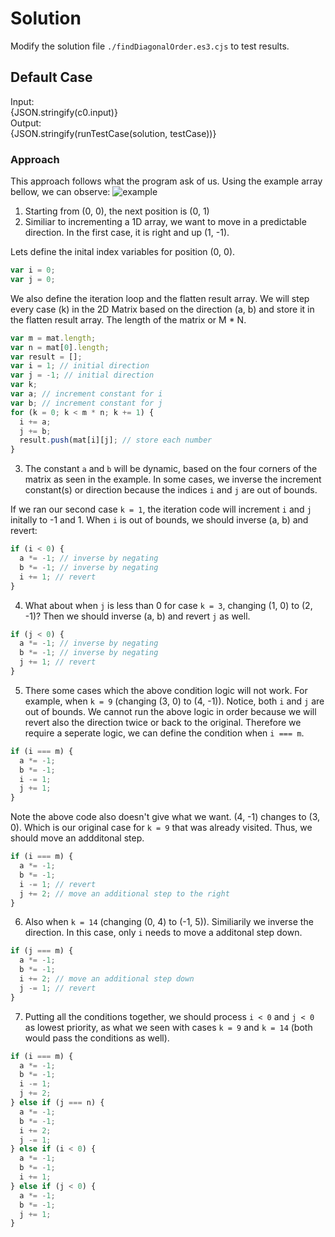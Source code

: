 


<Meta title="Data Structure/Array/2D/Medium/[498] Diagonal Traverse/Solution/Javascript" />

# Solution

Modify the solution file `./findDiagonalOrder.es3.cjs` to test results.

## Default Case

<Canvas withSource="open">
  <Story name="Case 0" parameters={{ docs: { source: { code } } }}>
    <div>
      <div>Input: </div>
      <div>{JSON.stringify(c0.input)}</div>
    </div>
    <div>
      <div>Output: </div>
      <div>{JSON.stringify(runTestCase(solution, testCase))}</div>
    </div>
  </Story>
</Canvas>

### Approach

This approach follows what the program ask of us. Using the example array bellow, we can observe:
<img src={example} alt="example" />

1. Starting from (0, 0), the next position is (0, 1)
2. Similiar to incrementing a 1D array, we want to move in a predictable direction. In the first case, it is right and up (1, -1).

  Lets define the inital index variables for position (0, 0).
  ```js
  var i = 0;
  var j = 0;
  ```

  We also define the iteration loop and the flatten result array. We will step every case (k) in the 2D Matrix based on the direction (a, b) and store it in the flatten result array. The length of the matrix or M * N.
  ```js
  var m = mat.length;
  var n = mat[0].length;
  var result = [];
  var i = 1; // initial direction
  var j = -1; // initial direction
  var k;
  var a; // increment constant for i
  var b; // increment constant for j
  for (k = 0; k < m * n; k += 1) {
    i += a;
    j += b;
    result.push(mat[i][j]; // store each number
  }
  ```

3. The constant `a` and `b` will be dynamic, based on the four corners of the matrix as seen in the example. In some cases, we inverse the increment constant(s) or direction because the indices `i` and `j` are out of bounds.

  If we ran our second case `k = 1`, the iteration code will increment `i` and `j` initally to -1 and 1. When `i` is out of bounds, we should inverse (a, b) and revert:
  ```js
  if (i < 0) {
    a *= -1; // inverse by negating
    b *= -1; // inverse by negating
    i += 1; // revert
  }
  ```

4. What about when `j` is less than 0 for case `k = 3`, changing (1, 0) to (2, -1)? Then we should inverse (a, b) and revert `j` as well.
  ```js
  if (j < 0) {
    a *= -1; // inverse by negating
    b *= -1; // inverse by negating
    j += 1; // revert
  }
  ```

5. There some cases which the above condition logic will not work. For example, when `k = 9` (changing (3, 0) to (4, -1)). Notice, both `i` and `j` are out of bounds. We cannot run the above logic in order because we will revert also the direction twice or back to the original. Therefore we require a seperate logic, we can define the condition when `i === m`.
  ```js
  if (i === m) {
    a *= -1;
    b *= -1;
    i -= 1;
    j += 1;
  }
  ```

  Note the above code also doesn't give what we want. (4, -1) changes to (3, 0). Which is our original case for `k = 9` that was already visited. Thus, we should move an addditonal step.
  ```js
  if (i === m) {
    a *= -1;
    b *= -1;
    i -= 1; // revert
    j += 2; // move an additional step to the right
  }
  ```

  6. Also when `k = 14` (changing (0, 4) to (-1, 5)). Similiarily we inverse the direction. In this case, only `i` needs to move a additonal step down.
  ```js
  if (j === m) {
    a *= -1;
    b *= -1;
    i += 2; // move an additional step down
    j -= 1; // revert
  }
  ```

7. Putting all the conditions together, we should process `i < 0` and `j < 0` as lowest priority, as what we seen with cases `k = 9` and `k = 14` (both would pass the conditions as well).
  ```js
  if (i === m) {
    a *= -1;
    b *= -1;
    i -= 1;
    j += 2;
  } else if (j === n) {
    a *= -1;
    b *= -1;
    i += 2;
    j -= 1;
  } else if (i < 0) {
    a *= -1;
    b *= -1;
    i += 1;
  } else if (j < 0) {
    a *= -1;
    b *= -1;
    j += 1;
  }
  ```
